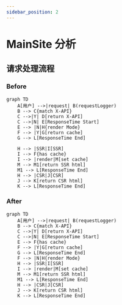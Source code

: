 ```yaml
---
sidebar_position: 2
---
```


# MainSite 分析
## 请求处理流程
### Before
```mermaid
graph TD
    A[用户] -->|request| B(requestLogger)
    B --> C{match X-API}
    C -->|Y| D[return X-API]
    C -->|N| E[ResponseTime Start]
    E --> |N|H{render Mode}
    F --> |Y|G[return cache]
    G --> L[ResponseTime End]
   
    H --> |SSR|I[SSR]
    I --> F{has cache}
    I --> |render|M[set cache]
    M --> M1[return SSR html]
    M1 --> L[ResponseTime End]
    H --> |CSR|J[CSR]
    J --> K[return CSR html]
    K --> L[ResponseTime End]
```
### After
```mermaid
graph TD
    A[用户] -->|request| B(requestLogger)
    B --> C{match X-API}
    C -->|Y| D[return X-API]
    C -->|N| E[ResponseTime Start]
    E --> F{has cache}
    F --> |Y|G[return cache]
    G --> L[ResponseTime End]
    F --> |N|H{render Mode}
    H --> |SSR|I[SSR]
    I --> |render|M[set cache]
    M --> M1[return SSR html]
    M1 --> L[ResponseTime End]
    H --> |CSR|J[CSR]
    J --> K[return CSR html]
    K --> L[ResponseTime End]
```


